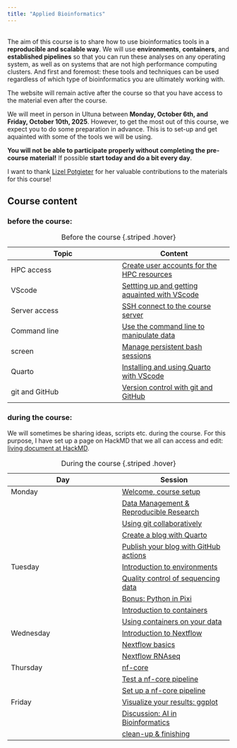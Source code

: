 ```yaml
---
title: "Applied Bioinformatics"
---
```

<br>
The aim of this course is to share how to use bioinformatics tools in a **reproducible and scalable way**. We will use **environments**, **containers**, and **established pipelines** so that you can run these analyses on any operating system, as well as on systems that are not high performance computing clusters. And first and foremost: these tools and techniques can be used regardless of which type of bioinformatics you are ultimately working with. 

The website will remain active after the course so that you have access to the material even after the course. 

We will meet in person in Ultuna between **Monday, October 6th, and Friday, October 10th, 2025**. However, to get the most out of this course, we expect you to do some preparation in advance. This is to set-up and get aquainted with some of the tools we will be using. 

::: {.callout-important}
**You will not be able to participate properly without completing the pre-course material!** If possible **start today and do a bit every day**.
:::

I want to thank [Lizel Potgieter](https://github.com/lpotgieter) for her valuable contributions to the materials for this course! 

## Course content

### before the course:

| Topic  | Content  |
|--------|--------|
| HPC access | [Create user accounts for the HPC resources](before_accounts.qmd) |
| VScode  | [Settting up and getting aquainted with VScode](before_VScode.qmd) |
| Server access  | [SSH connect to the course server](before_server.qmd) |
| Command line  | [Use the command line to manipulate data](before_command_line.qmd) |
| screen | [Manage persistent bash sessions](before_screen.qmd) |
| Quarto | [Installing and using Quarto with VScode](before_quarto.qmd) |
| git and GitHub | [Version control with git and GitHub](before_git_and_github.qmd) |

: Before the course {.striped .hover}

### during the course:

We will sometimes be sharing ideas, scripts etc. during the course. For this purpose, I have set up a page on HackMD that we all can access and edit: [living document at HackMD](https://hackmd.io/@amrei/SJoLZbphgl/edit). 


| Day  | Session  |
|--------|--------|
| Monday  | [Welcome, course setup](course_intro.qmd)  |
|   | [Data Management & Reproducible Research](course_data_management.qmd)  |
|   | [Using git collaboratively](course_git.qmd)  |
|   | [Create a blog with Quarto](course_blog.qmd) |
|   | [Publish your blog with GitHub actions](course_publish_blog.qmd) |
| Tuesday   | [Introduction to environments](course_environments.qmd)   |
|   | [Quality control of sequencing data](course_qc.qmd) |
|   | [Bonus: Python in Pixi](bonus_python_pixi.qmd) |
|   | [Introduction to containers](course_container.qmd)  |
|   | [Using containers on your data](course_qc_container.qmd) |
| Wednesday  | [Introduction to Nextflow](course_nextflow.qmd) |
|   | [Nextflow basics](course_nextflow_tutorial.qmd) |
|   | [Nextflow RNAseq](course_nextflow_rnaseq.qmd) |
| Thursday   | [nf-core](course_nf-core.qmd) |
|   | [Test a nf-core pipeline](course_test_nf-core.qmd)|
|   | [Set up a nf-core pipeline](course_nf-core_rnaseq.qmd)  |
| Friday  | [Visualize your results: ggplot](course_ggplot.qmd) |
|   | [Discussion: AI in Bioinformatics](course_AI.qmd)|
|   | [clean-up & finishing](course_clean_up.qmd)|

: During the course {.striped .hover}

